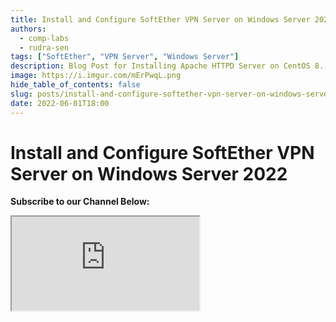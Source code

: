 ```yaml
---
title: Install and Configure SoftEther VPN Server on Windows Server 2022
authors:
  - comp-labs
  - rudra-sen
tags: ["SoftEther", "VPN Server", "Windows Server"]
description: Blog Post for Installing Apache HTTPD Server on CentOS 8.
image: https://i.imgur.com/mErPwqL.png
hide_table_of_contents: false
slug: posts/install-and-configure-softether-vpn-server-on-windows-server-2022
date: 2022-06-01T18:00
---
```


# Install and Configure SoftEther VPN Server on Windows Server 2022

**Subscribe to our Channel Below:**

<iframe
  src="https://complabs.in/html/subscribe.html"
  title="Subscribe Comp Labs"
  height="150"
></iframe>
